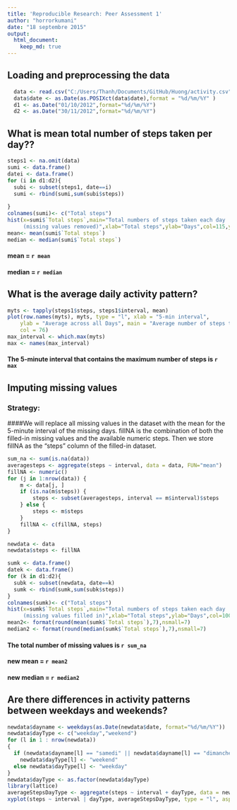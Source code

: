 ```yaml
---
title: 'Reproducible Research: Peer Assessment 1'
author: "horrorkumani"
date: "18 septembre 2015"
output: 
  html_document:
    keep_md: true
---  
```

## Loading and preprocessing the data
```r
  data <- read.csv("C:/Users/Thanh/Documents/GitHub/Huong/activity.csv",header=TRUE,sep=",")
  data$date <- as.Date(as.POSIXct(data$date),format = "%d/%m/%Y" )
  d1 <- as.Date("01/10/2012",format="%d/%m/%Y")
  d2 <- as.Date("30/11/2012",format="%d/%m/%Y")

```

## What is mean total number of steps taken per day??
```r
steps1 <- na.omit(data)
sumi <- data.frame()
datei <- data.frame()
for (i in d1:d2){
  subi <- subset(steps1, date==i)
  sumi <- rbind(sumi,sum(subi$steps))
  
}
colnames(sumi)<- c("Total steps")
hist(x=sumi$`Total steps`,main="Total numbers of steps taken each day 
     (missing values removed)",xlab="Total steps",ylab="Days",col=115,ylim=c(0,25))
mean<- mean(sumi$`Total steps`)
median <- median(sumi$`Total steps`)
```

#### mean = `r mean`
#### median = `r median`

## What is the average daily activity pattern?
```r
myts <- tapply(steps1$steps, steps1$interval, mean)
plot(row.names(myts), myts, type = "l", xlab = "5-min interval", 
    ylab = "Average across all Days", main = "Average number of steps taken", 
    col = 76)
max_interval <- which.max(myts)
max <- names(max_interval)
```

#### The 5-minute interval that contains the maximum number of steps is `r max`

## Imputing missing values

### Strategy:

####We will replace all missing values in the dataset with the mean for the 5-minute interval of the missing days. fillNA is the combination of both the filled-in missing values and the available numeric steps. Then we store fillNA as the "steps" column of the filled-in dataset.

```r

sum_na <- sum(is.na(data))
averagesteps <- aggregate(steps ~ interval, data = data, FUN="mean")
fillNA <- numeric()
for (j in 1:nrow(data)) {
    m <- data[j, ]
    if (is.na(m$steps)) {
        steps <- subset(averagesteps, interval == m$interval)$steps
    } else {
        steps <- m$steps
    }
    fillNA <- c(fillNA, steps)
}

newdata <- data
newdata$steps <- fillNA

```
```r
sumk <- data.frame()
datek <- data.frame()
for (k in d1:d2){
  subk <- subset(newdata, date==k)
  sumk <- rbind(sumk,sum(subk$steps))
}
colnames(sumk)<- c("Total steps")
hist(x=sumk$`Total steps`,main="Total numbers of steps taken each day
     (missing values filled in)",xlab="Total steps",ylab="Days",col=100,ylim=c(0,25))
mean2<- format(round(mean(sumk$`Total steps`),7),nsmall=7)
median2 <- format(round(median(sumk$`Total steps`),7),nsmall=7)
```


#### The total number of missing values is `r sum_na`
#### new mean = `r mean2`
#### new median = `r median2`



## Are there differences in activity patterns between weekdays and weekends?
```r
newdata$dayname <- weekdays(as.Date(newdata$date, format="%d/%m/%Y"))
newdata$dayType <- c("weekday","weekend")
for (l in 1 : nrow(newdata))
{
  if (newdata$dayname[l] == "samedi" || newdata$dayname[l] == "dimanche")
    newdata$dayType[l] <- "weekend"
  else newdata$dayType[l] <- "weekday"
}
newdata$dayType <- as.factor(newdata$dayType)
library(lattice)
averageStepsDayType <- aggregate(steps ~ interval + dayType, data = newdata, FUN="mean")
xyplot(steps ~ interval | dayType, averageStepsDayType, type = "l", aspect = 1/2, xlab="Interval",ylab="Number of steps")
```
